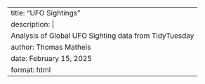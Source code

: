 ---
title: "UFO Sightings"
description: |
  Analysis of Global UFO Sighting data from TidyTuesday
author: Thomas Matheis
date: February 15, 2025
format: html
---